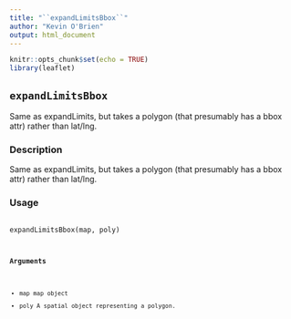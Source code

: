 ```yaml
---
title: "``expandLimitsBbox``"
author: "Kevin O'Brien"
output: html_document
---
```


```r
knitr::opts_chunk$set(echo = TRUE)
library(leaflet)
```


## ``expandLimitsBbox`` 
Same as expandLimits, but takes a polygon (that presumably has a bbox attr) rather than lat/lng.

### Description

Same as expandLimits, but takes a polygon (that presumably has a bbox attr) rather than lat/lng.

### Usage

<pre><code>
expandLimitsBbox(map, poly)
<code></pre>

### Arguments

* map map object
* poly A spatial object representing a polygon.
